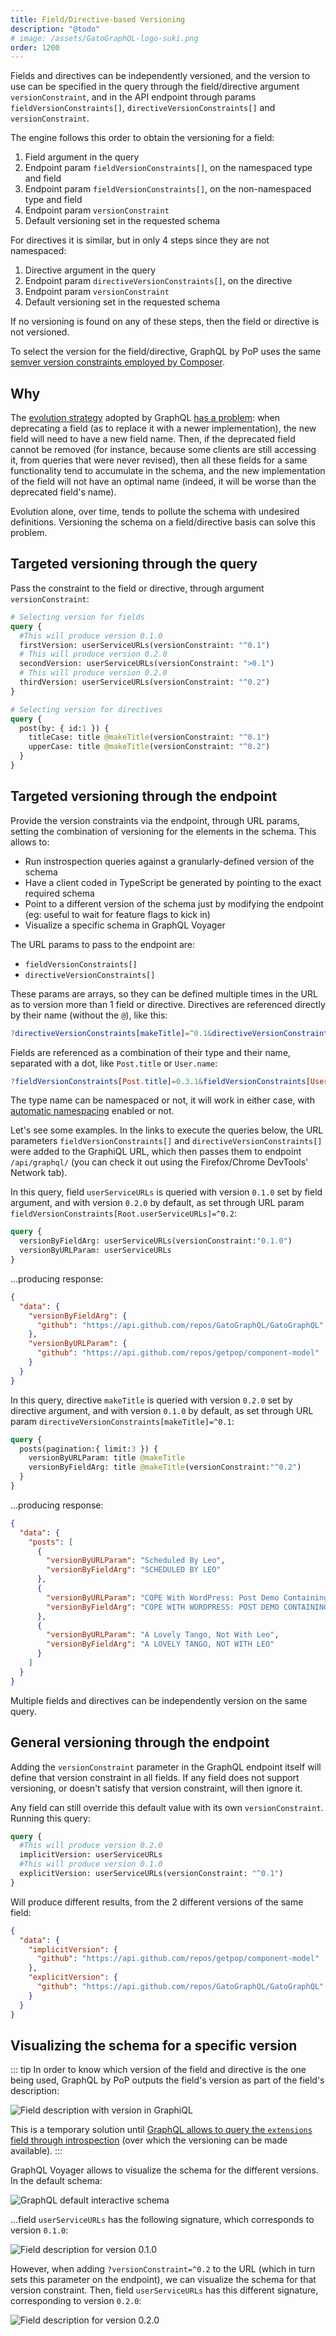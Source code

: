 ```yaml
---
title: Field/Directive-based Versioning
description: "@todo"
# image: /assets/GatoGraphQL-logo-suki.png
order: 1200
---
```


Fields and directives can be independently versioned, and the version to use can be specified in the query through the field/directive argument `versionConstraint`, and in the API endpoint through params `fieldVersionConstraints[]`, `directiveVersionConstraints[]` and `versionConstraint`.

The engine follows this order to obtain the versioning for a field:

1. Field argument in the query
2. Endpoint param `fieldVersionConstraints[]`, on the namespaced type and field
3. Endpoint param `fieldVersionConstraints[]`, on the non-namespaced type and field
4. Endpoint param `versionConstraint`
5. Default versioning set in the requested schema

For directives it is similar, but in only 4 steps since they are not namespaced:

1. Directive argument in the query
2. Endpoint param `directiveVersionConstraints[]`, on the directive
3. Endpoint param `versionConstraint`
4. Default versioning set in the requested schema

If no versioning is found on any of these steps, then the field or directive is not versioned.

To select the version for the field/directive, GraphQL by PoP uses the same [semver version constraints employed by Composer](https://getcomposer.org/doc/articles/versions.md#writing-version-constraints).

## Why

The [evolution strategy](https://graphql.org/learn/best-practices/#versioning) adopted by GraphQL [has a problem](https://blog.logrocket.com/versioning-fields-graphql/): when deprecating a field (as to replace it with a newer implementation), the new field will need to have a new field name. Then, if the deprecated field cannot be removed (for instance, because some clients are still accessing it, from queries that were never revised), then all these fields for a same functionality tend to accumulate in the schema, and the new implementation of the field will not have an optimal name (indeed, it will be worse than the deprecated field's name).

Evolution alone, over time, tends to pollute the schema with undesired definitions. Versioning the schema on a field/directive basis can solve this problem.

## Targeted versioning through the query

Pass the constraint to the field or directive, through argument `versionConstraint`:

```graphql
# Selecting version for fields
query {
  #This will produce version 0.1.0
  firstVersion: userServiceURLs(versionConstraint: "^0.1")
  # This will produce version 0.2.0
  secondVersion: userServiceURLs(versionConstraint: ">0.1")
  # This will produce version 0.2.0
  thirdVersion: userServiceURLs(versionConstraint: "^0.2")
}

# Selecting version for directives
query {
  post(by: { id:1 }) {
    titleCase: title @makeTitle(versionConstraint: "^0.1")
    upperCase: title @makeTitle(versionConstraint: "^0.2")
  }
}
```

## Targeted versioning through the endpoint

Provide the version constraints via the endpoint, through URL params, setting the combination of versioning for the elements in the schema. This allows to:

- Run instrospection queries against a granularly-defined version of the schema
- Have a client coded in TypeScript be generated by pointing to the exact required schema
- Point to a different version of the schema just by modifying the endpoint (eg: useful to wait for feature flags to kick in)
- Visualize a specific schema in GraphQL Voyager

The URL params to pass to the endpoint are:

- `fieldVersionConstraints[]`
- `directiveVersionConstraints[]`

These params are arrays, so they can be defined multiple times in the URL as to version more than 1 field or directive. Directives are referenced directly by their name (without the `@`), like this:

```elm
?directiveVersionConstraints[makeTitle]=^0.1&directiveVersionConstraints[upperCase]=~0.2
```

Fields are referenced as a combination of their type and their name, separated with a dot, like `Post.title` or `User.name`:

```elm
?fieldVersionConstraints[Post.title]=0.3.1&fieldVersionConstraints[User.name]=0.2|0.3
```

The type name can be namespaced or not, it will work in either case, with [automatic namespacing](./automatic-namespacing) enabled or not.

Let's see some examples. In the links to execute the queries below, the URL parameters `fieldVersionConstraints[]` and `directiveVersionConstraints[]` were added to the GraphiQL URL, which then passes them to endpoint `/api/graphql/` (you can check it out using the Firefox/Chrome DevTools' Network tab).

In this query, field `userServiceURLs` is queried with version `0.1.0` set by field argument, and with version `0.2.0` by default, as set through URL param `fieldVersionConstraints[Root.userServiceURLs]=^0.2`:

```graphql
query {
  versionByFieldArg: userServiceURLs(versionConstraint:"0.1.0")
  versionByURLParam: userServiceURLs
}
```

...producing response:

```json
{
  "data": {
    "versionByFieldArg": {
      "github": "https://api.github.com/repos/GatoGraphQL/GatoGraphQL"
    },
    "versionByURLParam": {
      "github": "https://api.github.com/repos/getpop/component-model"
    }
  }
}
```

In this query, directive `makeTitle` is queried with version `0.2.0` set by directive argument, and with version `0.1.0` by default, as set through URL param `directiveVersionConstraints[makeTitle]=^0.1`:

```graphql
query {
  posts(pagination:{ limit:3 }) {
    versionByURLParam: title @makeTitle
    versionByFieldArg: title @makeTitle(versionConstraint:"^0.2")
  }
}
```

...producing response:

```json
{
  "data": {
    "posts": [
      {
        "versionByURLParam": "Scheduled By Leo",
        "versionByFieldArg": "SCHEDULED BY LEO"
      },
      {
        "versionByURLParam": "COPE With WordPress: Post Demo Containing Plenty Of Blocks",
        "versionByFieldArg": "COPE WITH WORDPRESS: POST DEMO CONTAINING PLENTY OF BLOCKS"
      },
      {
        "versionByURLParam": "A Lovely Tango, Not With Leo",
        "versionByFieldArg": "A LOVELY TANGO, NOT WITH LEO"
      }
    ]
  }
}
```

Multiple fields and directives can be independently version on the same query.

## General versioning through the endpoint

Adding the `versionConstraint` parameter in the GraphQL endpoint itself will define that version constraint in all fields. If any field does not support versioning, or doesn't satisfy that version constraint, will then ignore it.

Any field can still override this default value with its own `versionConstraint`. Running this query:

```graphql
query {
  #This will produce version 0.2.0
  implicitVersion: userServiceURLs
  #This will produce version 0.1.0
  explicitVersion: userServiceURLs(versionConstraint: "^0.1")
}
```

Will produce different results, from the 2 different versions of the same field:

```json
{
  "data": {
    "implicitVersion": {
      "github": "https://api.github.com/repos/getpop/component-model"
    },
    "explicitVersion": {
      "github": "https://api.github.com/repos/GatoGraphQL/GatoGraphQL"
    }
  }
}
```

## Visualizing the schema for a specific version

::: tip
In order to know which version of the field and directive is the one being used, GraphQL by PoP outputs the field's version as part of the field's description:

![Field description with version in GraphiQL](/assets/architecture/versioning-field-description.png)

This is a temporary solution until [GraphQL allows to query the `extensions` field through introspection](https://github.com/graphql/graphql-spec/issues/543#issuecomment-462193626) (over which the versioning can be made available).
:::

GraphQL Voyager allows to visualize the schema for the different versions. In the default schema:

![GraphQL default interactive schema](/assets/architecture/versioning-field-voyager.jpg)

...field `userServiceURLs` has the following signature, which corresponds to version `0.1.0`:

![Field description for version 0.1.0](/assets/architecture/versioning-field-version-010.png)

However, when adding `?versionConstraint=^0.2` to the URL (which in turn sets this parameter on the endpoint), we can visualize the schema for that version constraint. Then, field `userServiceURLs` has this different signature, corresponding to version `0.2.0`:

![Field description for version 0.2.0](/assets/architecture/versioning-field-version-020.png)
